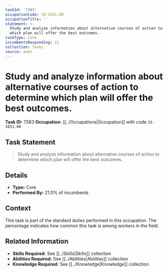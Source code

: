 ```yaml
---
taskId: '7383'
occupationCode: 15-2031.00
occupationTitle: ''
statement: >-
  Study and analyze information about alternative courses of action to determine
  which plan will offer the best outcomes.
taskType: Core
incumbentsResponding: 21
collection: Tasks
source: onet
---
```

# Study and analyze information about alternative courses of action to determine which plan will offer the best outcomes.

**Task ID:** 7383
**Occupation:** [[../Occupations|Occupation]] with code `15-2031.00`

## Task Statement

> Study and analyze information about alternative courses of action to determine which plan will offer the best outcomes.

## Details

- **Type:** Core
- **Performed By:** 21.0% of incumbents

## Context

This task is part of the standard duties performed in this occupation. The percentage indicates how common this task is among workers in the field.

## Related Information

- **Skills Required:** See [[../Skills|Skills]] collection
- **Abilities Required:** See [[../Abilities|Abilities]] collection
- **Knowledge Required:** See [[../Knowledge|Knowledge]] collection
